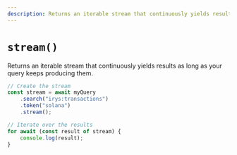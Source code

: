 ```yaml
---
description: Returns an iterable stream that continuously yields results
---
```



# `stream()`

Returns an iterable stream that continuously yields results as long as your query keeps producing them.

```js
// Create the stream
const stream = await myQuery
	.search("irys:transactions")
	.token("solana")
	.stream();

// Iterate over the results
for await (const result of stream) {
	console.log(result);
}
```
